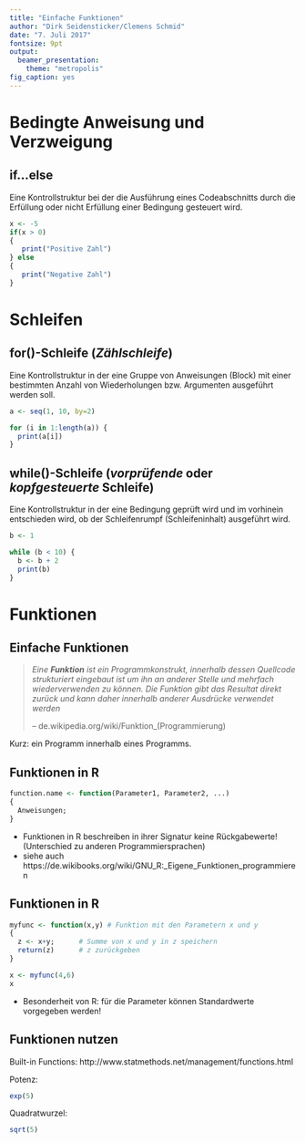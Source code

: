 ```yaml
---
title: "Einfache Funktionen"
author: "Dirk Seidensticker/Clemens Schmid"
date: "7. Juli 2017"
fontsize: 9pt
output:
  beamer_presentation:
    theme: "metropolis"
fig_caption: yes
---
```


# Bedingte Anweisung und Verzweigung

## if...else

Eine Kontrollstruktur bei der die Ausführung eines Codeabschnitts durch die Erfüllung oder nicht Erfüllung einer Bedingung gesteuert wird. 

```r
x <- -5
if(x > 0)
{
   print("Positive Zahl")
} else
{
   print("Negative Zahl")
}
```

# Schleifen

## for()-Schleife (*Zählschleife*)

Eine Kontrollstruktur in der eine Gruppe von Anweisungen (Block) mit einer bestimmten Anzahl von Wiederholungen bzw. Argumenten ausgeführt werden soll.

```r
a <- seq(1, 10, by=2)

for (i in 1:length(a)) {
  print(a[i])
}
```


## while()-Schleife (*vorprüfende* oder *kopfgesteuerte* Schleife)

Eine Kontrollstruktur in der eine Bedingung geprüft wird und im vorhinein entschieden wird, ob der Schleifenrumpf (Schleifeninhalt) ausgeführt wird. 

```r
b <- 1

while (b < 10) {
  b <- b + 2
  print(b)
}
```


# Funktionen

## Einfache Funktionen

> *Eine **Funktion** ist ein Programmkonstrukt, innerhalb dessen Quellcode strukturiert eingebaut ist um ihn an anderer Stelle und mehrfach wiederverwenden zu können. Die Funktion gibt das Resultat direkt zurück und kann daher innerhalb anderer Ausdrücke verwendet werden* 
>
> -- de.wikipedia.org/wiki/Funktion_(Programmierung)

Kurz: ein Programm innerhalb eines Programms.

## Funktionen in R

```r
function.name <- function(Parameter1, Parameter2, ...)
{
  Anweisungen;
}
```

* Funktionen in R beschreiben in ihrer Signatur keine Rückgabewerte! (Unterschied zu anderen Programmiersprachen)
* siehe auch https://de.wikibooks.org/wiki/GNU_R:_Eigene_Funktionen_programmieren

## Funktionen in R

```r
myfunc <- function(x,y) # Funktion mit den Parametern x und y
{ 
  z <- x+y;      # Summe von x und y in z speichern
  return(z)      # z zurückgeben
}

x <- myfunc(4,6)
x
```

* Besonderheit von R: für die Parameter können Standardwerte vorgegeben werden!

## Funktionen nutzen

Built-in Functions: http://www.statmethods.net/management/functions.html

Potenz:
```r
exp(5)
```

Quadratwurzel:
```r
sqrt(5)
```

